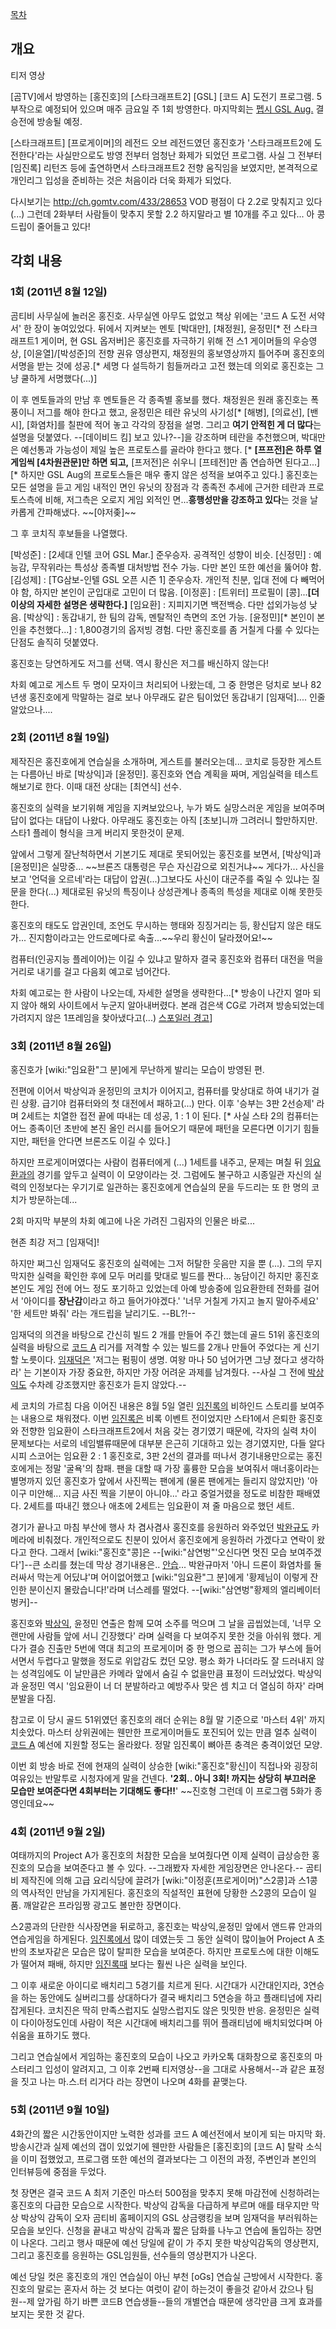 [[목차]]
== 개요 ==
{{{#!html
<iframe width="560" height="349" src="http://www.youtube.com/embed/_ieF5PxLb4w?rel=0" frameborder="0" allowfullscreen></iframe>}}}

티저 영상


[곰TV]에서 방영하는 [홍진호]의 [스타크래프트2] [GSL] [코드 A] 도전기 프로그램. 5부작으로 예정되어 있으며 매주 금요일 주 1회 방영한다. 마지막회는 [[펩시 GSL Aug.]] 결승전에 방송될 예정.

[스타크래프트] [프로게이머]의 레전드 오브 레전드였던 홍진호가 '스타크래프트2에 도전한다'라는 사실만으로도 방영 전부터 엄청난 화제가 되었던 프로그램. 사실 그 전부터 [임진록] 리턴즈 등에 출연하면서 스타크래프트2 전향 움직임을 보였지만, 본격적으로 개인리그 입성을 준비하는 것은 처음이라 더욱 화제가 되었다.

다시보기는 http://ch.gomtv.com/433/28653
VOD 평점이 다 2.2로 맞춰지고 있다(...)
그런데 2화부터 사람들이 맞추지 못할 2.2 하지말라고 별 10개를 주고 있다... 아 콩드립이 줄어들고 있다!

== 각회 내용 ==
=== 1회 (2011년 8월 12일) ===

곰티비 사무실에 놀러온 홍진호. 사무실엔 아무도 없었고 책상 위에는 '코드 A 도전 서약서' 한 장이 놓여있었다. 뒤에서 지켜보는 멘토 [박대만], [채정원], 윤정민[* 전 스타크래프트1 게이머, 현 GSL 옵저버]은 홍진호를 자극하기 위해 전 스1 게이머들의 우승영상, [이윤열]/[박성준]의 전향 권유 영상편지, 채정원의 홍보영상까지 틀어주며 홍진호의 서명을 받는 것에 성공.[* 세명 다 설득하기 힘들꺼라고 고전 했는데 의외로 홍진호는 그냥 쿨하게 서명했다(...)]

이 후 멘토들과의 만남 후 멘토들은 각 종족별 홍보를 했다. 채정원은 원래 홍진호는 폭풍이니 저그를 해야 한다고 했고, 윤정민은 테란 유닛의 사기성[* [해병], [의료선], [밴시], [화염차]를 칠판에 적어 놓고 각각의 장점을 설명. 그리고 '''여기 안적힌 게 더 많다'''는 설명을 덧붙였다. --[데이비드 킴] 보고 있나?--]을 강조하며 테란을 추천했으며, 박대만은 예선통과 가능성이 제일 높은 프로토스를 골라야 한다고 했다. [* '''[프프전]은 하루 열 게임씩 [4차원관문]만 하면 되고,''' [프저전]은 쉬우니 [프테전]만 좀 연습하면 된다고...][* 하지만 GSL Aug의 프로토스들은 매우 좋지 않은 성적을 보여주고 있다.] 홍진호는 모든 설명을 듣고 게임 내적인 면인 유닛의 장점과 각 종족전 추세에 근거한 테란과 프로토스측에 비해, 저그측은 오로지 게임 외적인 면...'''흥행성만을 강조하고 있다'''는 것을 날카롭게 간파해냈다. ~~[야저좆]~~

그 후 코치직 후보들을 나열했다.

[박성준] : [2세대 인텔 코어 GSL Mar.] 준우승자. 공격적인 성향이 비슷.
[신정민] : 예능감, 무작위라는 특성상 종족별 대처방법 전수 가능. 다만 본인 또한 예선을 뚫어야 함.
[김성제] : [TG삼보-인텔 GSL 오픈 시즌 1] 준우승자. 개인적 친분, 입대 전에 다 빼먹어야 함, 하지만 본인이 군입대로 고민이 더 많음.
[이정훈] : [트위터] 프로필이 [콩]...'''[더 이상의 자세한 설명은 생략한다.]'''
[임요환] : 지피지기면 백전백승. 다만 섭외가능성 낮음.
[박상익] : 동갑내기, 한 팀의 감독, 멘탈적인 측면의 조언 가능.
[윤정민][* 본인이 본인을 추천했다...] : 1,800경기의 옵저빙 경험. 다만 홍진호를 좀 거칠게 다룰 수 있다는 단점도 솔직히 덧붙였다.


홍진호는 당연하게도 저그를 선택.
역시 황신은 저그를 배신하지 않는다!

차회 예고로 게스트 두 명이 모자이크 처리되어 나왔는데, 그 중 한명은 덩치로 보나 82년생 홍진호에게 막말하는 걸로 보나 아무래도 같은 팀이었던 동갑내기 [임재덕].... 인줄 알았으나....

=== 2회 (2011년 8월 19일) ===

제작진은 홍진호에게 연습실을 소개하며, 게스트를 불러오는데... 코치로 등장한 게스트는 다름아닌 바로 [박상익]과 [윤정민]. 홍진호와 연습 계획을 짜며, 게임실력을 테스트 해보기로 한다. 
이때 대전 상대는 [최연식] 선수.

홍진호의 실력을 보기위해 게임을 지켜보았으나, 누가 봐도 실망스러운 게임을 보여주며 답이 없다는 대답이 나왔다. 아무래도 홍진호는 아직 [초보]니까 그려러니 할만하지만.
스타1 플레이 형식을 크게 버리지 못한것이 문제.

앞에서 그렇게 잘난척하면서 기본기도 제대로 못되어있는 홍진호를 보면서, [박상익]과 [윤정민]은 실망중... ~~브론즈 대통령은 무슨 자신감으로 외친거냐~~ 게다가... 사신을 보고 '언덕을 오르네'라는 대답이 압권(...)그보다도 사신이 대군주를 죽일 수 있냐는 질문을 한다(...) 제대로된 유닛의 특징이나 상성관계나 종족의 특성을 제대로 이해 못한듯 한다. 

홍진호의 태도도 압권인데, 조언도 무시하는 행태와 징징거리는 등, 황신답지 않은 태도가... 진지함이라고는 안드로메다로 속출...~~우리 황신이 달라졌어요!~~

컴퓨터(인공지능 플레이어)는 이길 수 있냐고 말하자 결국 홍진호와 컴퓨터 대전을 먹을거리로 내기를 걸고 다음회 예고로 넘어간다.

차회 예고로는 한 사람이 나오는데, 자세한 설명을 생략한다...[* 방송이 나간지 얼마 되지 않아 해외 사이트에서 누군지 알아내버렸다. 본래 검은색 CG로 가려져 방송되었는데 가려지지 않은 1프레임을 찾아냈다고(...) [http://i.imgur.com/TVIRF.jpg 스포일러 경고]]

=== 3회 (2011년 8월 26일) ===


홍진호가 [wiki:"임요환"그 분]에게 무난하게 발리는 모습이 방영된 편.

전편에 이어서 박상익과 윤정민의 코치가 이어지고, 컴퓨터를 맞상대로 하여 내기가 걸린 상황.
급기야 컴퓨터와의 첫 대전에서 패하고(...) 만다. 이후 '승부는 3판 2선승제' 라며 2세트는 치열한 접전 끝에 따내는 데 성공, 1 : 1 이 된다. [* 사실 스타 2의 컴퓨터는 어느 종족이던 초반에 본진 올인 러시를 들어오기 때문에 패턴을 모른다면 이기기 힘들지만, 패턴을 안다면 브론즈도 이길 수 있다.]

하지만 프로게이머였다는 사람이 컴퓨터에게 (...) 1세트를 내주고, 문제는 며칠 뒤 [[임요환]]과의 경기를 앞두고 실력이 이 모양이라는 것. 그럼에도 불구하고 시종일관 자신의 실력의 인정보다는 우기기로 일관하는 홍진호에게 연습실의 문을 두드리는 또 한 명의 코치가 방문하는데...

2회 마지막 부분의 차회 예고에 나온 가려진 그림자의 인물은 바로...

현존 최강 저그 [임재덕]! 

하지만 쩌그신 임재덕도 홍진호의 실력에는 그저 허탈한 웃음만 지을 뿐 (...). 
그의 무지막지한 실력을 확인한 후에 모두 머리를 맞대로 빌드를 짠다...
농담이긴 하지만 홍진호 본인도 게임 전에 어느 정도 포기하고 있었는데 아예 방송중에 임요환한테 전화를 걸어서 '아이디를 '''장난감'''이라고 하고 들어가야겠다.' '너무 거칠게 가지고 놀지 말아주세요' '한 세트만 봐줘' 라는 개드립을 날리기도. --BL?!--

임재덕의 의견을 바탕으로 간신히 빌드 2 개를 만들어 주긴 했는데 골드 51위 홍진호의 실력을 바탕으로 [[코드 A]] 리거를 저격할 수 있는 빌드를 2개나 만들어 주었다는 게 신기할 노릇이다. 
[[임재덕]]은 '저그는 펌핑이 생명. 여왕 마나 50 넘어가면 그냥 졌다고 생각하라' 는 기본이자 가장 중요한, 하지만 가장 어려운 과제를 남겨줬다. --사실 그 전에 [[박상익]]도 수차례 강조했지만 홍진호가 듣지 않았다.--

세 코치의 가르침 다음 이어진 내용은 8월 5일 열린 [[임진록]]의 비하인드 스토리를 보여주는 내용으로 채워졌다.
이번 [[임진록]]은 비록 이벤트 전이었지만 스타1에서 은퇴한 홍진호와 전향한 임요환이 스타크래프트2에서 처음 갖는 경기였기 때문에, 각자의 실력 차이 문제보다는 서로의 네임밸류때문에 대부분 은근히 기대하고 있는 경기였지만, 다들 알다시피 스코어는 임요환 2 : 1 홍진호로, 3판 2선의 결과를 떠나서 경기내용만으로는 홍진호에게는 정말 '굴욕'의 참패. 팬을 대할 때 가장 훌륭한 모습을 보여줘서 매너홍이라는 별명까지 있던 홍진호가 앞에서 사진찍는 팬에게 (물론 팬에게는 들리지 않았지만) '아이구 미안해... 지금 사진 찍을 기분이 아니야...' 라고 중얼거렸을 정도로 비참한 패배였다. 2세트를 따내긴 했으나 애초에 2세트는 임요환이 져 줄 마음으로 했던 세트. 

경기가 끝나고 마침 부산에 행사 차 겸사겸사 홍진호를 응원하러 와주었던 [[박완규]]도 카메라에 비춰졌다. 개인적으로도 친분이 있어서 홍진호에게 응원하러 가겠다고 연락이 왔다고 한다. 그래서 [wiki:"홍진호"콩]은 --[wiki:"삼연벙"'오신다면 멋진 모습 보여주겠다']--큰 소리를 쳤는데 막상 경기내용은.. [[안습]]... 
박완규마저 '아니 드론이 화염차를 둘러싸서 막는게 어딨냐'며 어이없어했고 [wiki:"임요환"그 분]에게 '황제님이 이렇게 잔인한 분이신지 몰랐습니다!'라며 너스레를 떨었다. --[wiki:"삼연벙"황제의 엘리베이터 벙커]--

홍진호와 [[박상익]], 윤정민 연출은 함께 모여 소주를 먹으며 그 날을 곱씹었는데, '너무 오랜만에 사람들 앞에 서니 긴장했다' 라며 실력을 다 보여주지 못한 것을 아쉬워 했다. 게다가 결승 진출만 5번에 역대 최고의 프로게이머 중 한 명으로 꼽히는 그가 부스에 들어서면서 두렵다고 말했을 정도로 위압감도 컸던 모양. 평소 화가 나더라도 잘 드러내지 않는 성격임에도 이 날만큼은 카메라 앞에서 숨길 수 없을만큼 표정이 드러났었다. 박상익과 윤정민 역시 '임요환이 너 더 분발하라고 예방주사 맞은 셈 치고 더 열심히 하자' 라며 분발을 다짐.

참고로 이 당시 골드 51위였던 홍진호의 래더 순위는 8월 말 기준으로 '마스터 4위' 까지 치솟았다. 마스터 상위권에는 웬만한 프로게이머들도 포진되어 있는 만큼 얼추 실력이 [[코드 A]] 예선에 지원할 정도는 올라왔다. 정말 임진록이 뼈아픈 충격은 충격이었던 모양.

이번 회 방송 바로 전에 현재의 실력이 상승한 [wiki:"홍진호"황신]이 직접나와 굉장히 여유있는 반말투로 시청자에게 말을 건넨다.
''''2회.. 아니 3회! 까지는 상당히 부끄러운 모습만 보여준다면 4회부터는 기대해도 좋다!!'''' ~~진호형 그런데 이 프로그램 5화가 종영인데요~~


=== 4회 (2011년 9월 2일) ===

여태까지의 Project A가 홍진호의 처참한 모습을 보여줬다면 이제 실력이 급상승한 홍진호의 모습을 보여준다고 볼 수 있다. --그래봤자 자세한 게임장면은 안나온다.-- 곰티비 제작진에 의해 고급 요리식당에 끌려가 [wiki:"이정훈(프로게이머)"스2콩]과 스1콩의 역사적인 만남을 가지게된다. 홍진호의 직설적인 표현에 당황한 스2콩의 모습이 일품. 깨알같은 프라임짱 광고도 볼만한 장면이다.

스2콩과의 단란한 식사장면을 뒤로하고, 홍진호는 박상익,윤정민 앞에서 앤드류 안과의 연습게임을 하게된다. [[임진록]]에서 많이 데였는듯 그 동안 실력이 많이늘어 Project A 초반의 초보자같은 모습은 많이 탈피한 모습을 보여준다. 하지만 프로토스에 대한 이해도가 떨어져 패배, 하지만 [[임진록]]때 보다는 훨씬 나은 실력을 보인다.

그 이후 새로운 아이디로 배치리그 5경기를 치르게 된다. 시간대가 시간대인지라, 3연승을 하는 동안에도 실버리그를 상대하다가 결국 배치리그 5연승을 하고 플래티넘에 자리잡게된다. 코치진은 딱히 만족스럽지도 실망스럽지도 않은 밋밋한 반응. 윤정민은 실력이 다이아정도인데 사람이 적은 시간대에 배치리그를 뛰어 플래티넘에 배치되었다며 아쉬움을 표하기도 했다.

그리고 연습실에서 게임하는 홍진호의 모습이 나오고 카카오톡 대화창으로 홍진호의 마스터리그 입성이 알려지고, 그 이후 2번째 티저영상--을 그대로 사용해서--과 같은 표정을 짓고 나는 마.스.터 리거다 라는 장면이 나오며 4화를 끝맺는다.


=== 5회 (2011년 9월 10일) ===

4화간의 짧은 시간동안이지만 노력한 성과를 코드 A 예선전에서 보이게 되는 마지막 화. 방송시간과 실제 예선의 갭이 있었기에 웬만한 사람들은 [홍진호]의 [코드 A] 탈락 소식을 이미 접했었고, 프로그램 또한 예선의 결과보다는 그 이전의 과정, 주변인과 본인의 인터뷰등에 중점을 두었다.

첫 장면은 결국 코드 A 최저 기준인 마스터 500점을 맞추지 못해 마감전에 신청하려는 홍진호의 다급한 모습으로 시작한다. 박상익 감독을 다급하게 부르며 애를 태우지만 막상 박상익 감독이 오자 곰티비 홈페이지의 GSL 상금랭킹을 보며 임재덕을 부러워하는 모습을 보인다. 신청을 끝내고 박상익 감독과 짧은 담화를 나누고 연습에 돌입하는 장면이 나온다. 그리고 행사 때문에 예선 당일에 같이 가 주지 못한 박상익감독의 영상편지, 그리고 홍진호를 응원하는 GSL임원들, 선수들의 영상편지가 나온다.

예선 당일 컷은 홍진호의 개인 연습실이 아닌 부천 [oGs] 연습실 근방에서 시작한다. 홍진호의 말로는 혼자서 하는 것 보다는 여럿이 같이 하는것이 좋을것 같아서 갔으나 팀원--제 앞가림 하기 바쁜 코드B 연습생들--들의 개별연습 때문에 생각만큼 크게 효과를 보지는 못한 것 같다.

